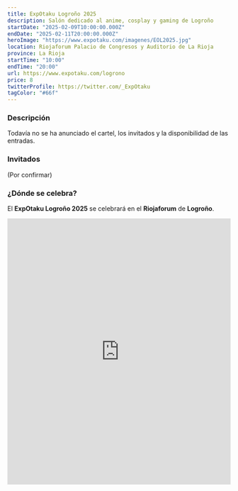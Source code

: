 ```yaml
---
title: ExpOtaku Logroño 2025
description: Salón dedicado al anime, cosplay y gaming de Logroño
startDate: "2025-02-09T10:00:00.000Z"
endDate: "2025-02-11T20:00:00.000Z"
heroImage: "https://www.expotaku.com/imagenes/EOL2025.jpg"
location: Riojaforum Palacio de Congresos y Auditorio de La Rioja
province: La Rioja
startTime: "10:00"
endTime: "20:00"
url: https://www.expotaku.com/logrono
price: 8
twitterProfile: https://twitter.com/_ExpOtaku
tagColor: "#66f"
---
```


### Descripción

Todavía no se ha anunciado el cartel, los invitados y la disponibilidad de las entradas.

### Invitados

(Por confirmar)

### ¿Dónde se celebra?

El **ExpOtaku Logroño 2025** se celebrará en el **Riojaforum** de **Logroño**.

<iframe src="https://www.google.com/maps/embed?pb=!1m14!1m8!1m3!1d3306.9740022258957!2d-2.430231!3d42.471594!3m2!1i1024!2i768!4f13.1!3m3!1m2!1s0xd5aab0e0eac4abf%3A0xe824e174cbb2c4b7!2sRiojaforum%20Palacio%20de%20Congresos%20y%20Auditorio%20de%20La%20Rioja!5e1!3m2!1ses!2ses!4v1734972794360!5m2!1ses!2ses" width="100%" height="600" style="border:0;" allowfullscreen="" loading="lazy" referrerpolicy="no-referrer-when-downgrade"></iframe>
